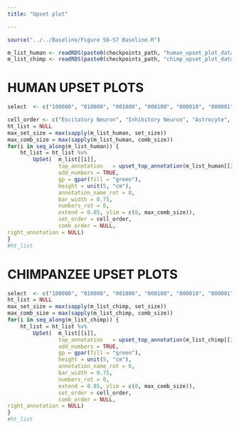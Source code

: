 ```yaml
---
title: "Upset plot"

---
```


```r

source("../../Baseline/Figure S6-S7 Baseline.R")

```

```r

m_list_human <- readRDS(paste0(checkpoints_path, "human_upset_plot_data.rds"))
m_list_chimp <- readRDS(paste0(checkpoints_path, "chimp_upset_plot_data.rds"))

```

# HUMAN UPSET PLOTS

```r
select  <- c("100000", "010000", "001000", "000100", "000010", "000001", "011000", "000101", "001100", "110000")

cell_order <- c("Excitatory Neuron", "Inhibitory Neuron", "Astrocyte", "Oligodendrocyte", "Microglia", "OPC")
ht_list = NULL
max_set_size = max(sapply(m_list_human, set_size))
max_comb_size = max(sapply(m_list_human, comb_size))
for(i in seq_along(m_list_human)) {
    ht_list = ht_list %v%
        UpSet(  m_list[[i]],
                top_annotation   = upset_top_annotation(m_list_human[[i]] , 
                add_numbers = TRUE, 
                gp = gpar(fill = "green"), 
                height = unit(5, "cm"), 
                annotation_name_rot = 0, 
                bar_width = 0.75, 
                numbers_rot = 0,
                extend = 0.05, ylim = c(0, max_comb_size)), 
                set_order = cell_order,
                comb_order = NULL,
right_annotation = NULL)
}
#ht_list

```

# CHIMPANZEE UPSET PLOTS

```r
select  <- c("100000", "010000", "001000", "000100", "000010", "000001", "011000", "000101", "001100", "110000")
ht_list = NULL
max_set_size = max(sapply(m_list_chimp, set_size))
max_comb_size = max(sapply(m_list_chimp, comb_size))
for(i in seq_along(m_list_chimp)) {
    ht_list = ht_list %v%
        UpSet(  m_list[[i]],
                top_annotation   = upset_top_annotation(m_list_chimp[[i]] , 
                add_numbers = TRUE, 
                gp = gpar(fill = "green"), 
                height = unit(5, "cm"), 
                annotation_name_rot = 0, 
                bar_width = 0.75, 
                numbers_rot = 0,
                extend = 0.05, ylim = c(0, max_comb_size)), 
                set_order = cell_order,
                comb_order = NULL,
right_annotation = NULL)
}
#ht_list

```
